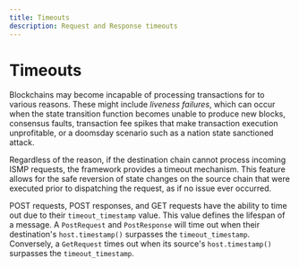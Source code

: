```yaml
---
title: Timeouts
description: Request and Response timeouts
---
```


# Timeouts

Blockchains may become incapable of processing transactions for to various reasons. These might include *liveness failures*, which can occur when the state transition function becomes unable to produce new blocks, consensus faults, transaction fee spikes that make transaction execution unprofitable, or a doomsday scenario such as a nation state sanctioned attack.

Regardless of the reason, if the destination chain cannot process incoming ISMP requests, the framework provides a timeout mechanism. This feature allows for the safe reversion of state changes on the source chain that were executed prior to dispatching the request, as if no issue ever occurred.

POST requests, POST responses, and GET requests have the ability to time out due to their `timeout_timestamp` value. This value defines the lifespan of a message. A `PostRequest` and `PostResponse` will time out when their destination's `host.timestamp()` surpasses the `timeout_timestamp`. Conversely, a `GetRequest` times out when its source's `host.timestamp()` surpasses the `timeout_timestamp`.
